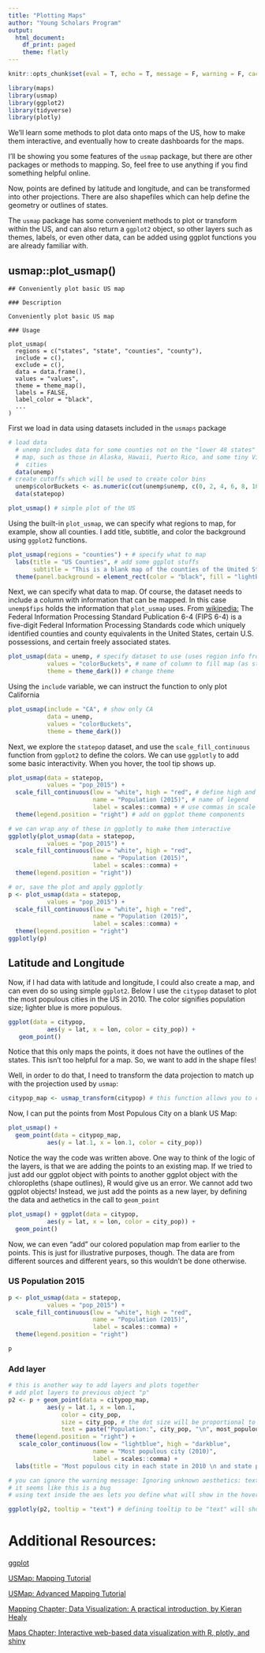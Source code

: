 ```yaml
---
title: "Plotting Maps"
author: "Young Scholars Program"
output:
  html_document:
    df_print: paged
    theme: flatly
---
```


```r
knitr::opts_chunk$set(eval = T, echo = T, message = F, warning = F, cache=TRUE)

library(maps)
library(usmap)
library(ggplot2)
library(tidyverse)
library(plotly)
```

We'll learn some methods to plot data onto maps of the US, how to make them interactive, and eventually how to create dashboards for the maps.

I'll be showing you some features of the `usmap` package, but there are other packages or methods to mapping. So, feel free to use anything if you find something helpful online.

Now, points are defined by latitude and longitude, and can be transformed into other projections. There are also shapefiles which can help define the geometry or outlines of states.

The `usmap` package has some convenient methods to plot or transform within the US, and can also return a `ggplot2` object, so other layers such as themes, labels, or even other data, can be added using ggplot functions you are already familiar with.

## usmap::plot_usmap()

    ## Conveniently plot basic US map

    ### Description

    Conveniently plot basic US map

    ### Usage

    plot_usmap(
      regions = c("states", "state", "counties", "county"),
      include = c(),
      exclude = c(),
      data = data.frame(),
      values = "values",
      theme = theme_map(),
      labels = FALSE,
      label_color = "black",
      ...
    )


First we load in data using datasets included in the `usmaps` package

```r
# load data
  # unemp includes data for some counties not on the "lower 48 states" county
  # map, such as those in Alaska, Hawaii, Puerto Rico, and some tiny Virginia
  #  cities
  data(unemp)
# create cutoffs which will be used to create color bins
  unemp$colorBuckets <- as.numeric(cut(unemp$unemp, c(0, 2, 4, 6, 8, 10, 100)))
  data(statepop)

plot_usmap() # simple plot of the US
```

Using the built-in `plot_usmap`, we can specify what regions to map, for example, show all counties. I add title, subtitle, and color the background using `ggplot2` functions.

```r
plot_usmap(regions = "counties") + # specify what to map
  labs(title = "US Counties", # add some ggplot stuffs
       subtitle = "This is a blank map of the counties of the United States.") + 
  theme(panel.background = element_rect(color = "black", fill = "lightblue"))
```

Next, we can specify what data to map. Of course, the dataset needs to include a column with information that can be mapped. In this case `unemp$fips` holds the information that `plot_usmap` uses. From [wikipedia:](https://en.wikipedia.org/wiki/FIPS_county_code) The Federal Information Processing Standard Publication 6-4 (FIPS 6-4) is a five-digit Federal Information Processing Standards code which uniquely identified counties and county equivalents in the United States, certain U.S. possessions, and certain freely associated states.

```r
plot_usmap(data = unemp, # specify dataset to use (uses region info from dataset)
           values = "colorBuckets", # name of column to fill map (as string)
           theme = theme_dark()) # change theme
```

Using the `include` variable, we can instruct the function to only plot California

```r
plot_usmap(include = "CA", # show only CA
           data = unemp, 
           values = "colorBuckets", 
           theme = theme_dark()) 
```

Next, we explore the `statepop` dataset, and use the `scale_fill_continuous` function from `ggplot2` to define the colors. We can use `ggplotly` to add some basic interactivity. When you hover, the tool tip shows up.

```r
plot_usmap(data = statepop, 
           values = "pop_2015") +
  scale_fill_continuous(low = "white", high = "red", # define high and low colors
                        name = "Population (2015)", # name of legend
                        label = scales::comma) + # use commas in scale
  theme(legend.position = "right") # add on ggplot theme components

# we can wrap any of these in ggplotly to make them interactive
ggplotly(plot_usmap(data = statepop, 
           values = "pop_2015") +
  scale_fill_continuous(low = "white", high = "red", 
                        name = "Population (2015)", 
                        label = scales::comma) + 
  theme(legend.position = "right")) 

# or, save the plot and apply ggplotly
p <- plot_usmap(data = statepop, 
           values = "pop_2015") +
  scale_fill_continuous(low = "white", high = "red", 
                        name = "Population (2015)", 
                        label = scales::comma) + 
  theme(legend.position = "right")
ggplotly(p)
```

## Latitude and Longitude

Now, if I had data with latitude and longitude, I could also create a map, and can even do so using simple `ggplot2`. Below I use the `citypop` dataset to plot the most populous cities in the US in 2010. The color signifies population size; lighter blue is more populous.

```r
ggplot(data = citypop, 
           aes(y = lat, x = lon, color = city_pop)) +
   geom_point()
```

Notice that this only maps the points, it does not have the outlines of the states. This isn't too helpful for a map. So, we want to add in the shape files!

Well, in order to do that, I need to transform the data projection to match up with the projection used by `usmap`:


```r
citypop_map <- usmap_transform(citypop) # this function allows you to change the projection
```

Now, I can put the points from Most Populous City on a blank US Map:

```r
plot_usmap() +
  geom_point(data = citypop_map, 
           aes(y = lat.1, x = lon.1, color = city_pop))
```

Notice the way the code was written above. One way to think of the logic of the layers, is that we are adding the points to an existing map. If we tried to just add our ggplot object with points to another ggplot object with the chloropleths (shape outlines), R would give us an error. We cannot add two ggplot objects! Instead, we just add the points as a new layer, by defining the data and aethetics in the call to `geom_point`

```r
plot_usmap() + ggplot(data = citypop, 
           aes(y = lat, x = lon, color = city_pop)) +
  geom_point()
```

Now, we can even "add" our colored population map from earlier to the points. This is just for illustrative purposes, though. The data are from different sources and different years, so this wouldn't be done otherwise.

### US Population 2015

```r
p <- plot_usmap(data = statepop, 
           values = "pop_2015") +
  scale_fill_continuous(low = "white", high = "red", 
                        name = "Population (2015)", 
                        label = scales::comma) + 
  theme(legend.position = "right")

p
```

### Add layer

```r
# this is another way to add layers and plots together
# add plot layers to previous object "p"
p2 <- p + geom_point(data = citypop_map, 
           aes(y = lat.1, x = lon.1, 
               color = city_pop, 
               size = city_pop, # the dot size will be proportional to population
               text = paste("Population:", city_pop, "\n", most_populous_city, abbr))) + # define hover text; "/n" gives a line break
  theme(legend.position = "right") +
   scale_color_continuous(low = "lightblue", high = "darkblue", 
                        name = "Most populous city (2010)", 
                        label = scales::comma) +
  labs(title = "Most populous city in each state in 2010 \n and state populations in 2015 \n Source: US Census")

# you can ignore the warning message: Ignoring unknown aesthetics: text 
# it seems like this is a bug
# using text inside the aes lets you define what will show in the hover tooltip with plotly. as you can see, it does appear correctly in the plot!

ggplotly(p2, tooltip = "text") # defining tooltip to be "text" will show ONLY what is in aes(text = ...); Otherwise shows all variables (and default names) in aes()
```

# Additional Resources:

[ggplot](https://ggplot2.tidyverse.org/index.html)

[USMap: Mapping Tutorial](https://cran.r-project.org/web/packages/usmap/vignettes/mapping.html)

[USMap: Advanced Mapping Tutorial](https://cran.r-project.org/web/packages/usmap/vignettes/advanced-mapping.html)

[Mapping Chapter; Data Visualization: A practical introduction, by Kieran Healy](https://socviz.co/maps.html)

[Maps Chapter; Interactive web-based data visualization with R, plotly, and shiny](https://plotly-r.com/maps.html)
